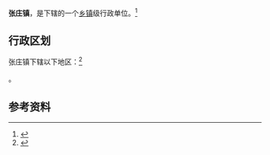 {{中国乡级行政区|32/03/22/108/000}}

'''张庄镇'''，是{{PRC admin/fullname|32/03/22/108/000|3}}下辖的一个[[乡镇|乡镇]]级行政单位。<ref>{{PRC admin/ref sgc|{{PRC admin/parent|32/03/22/108/000}}}}</ref>

== 行政区划 ==

张庄镇下辖以下地区：<ref>{{PRC admin/ref sgc|32/03/22/108/000}}</ref>

{{PRC admin/children|32/03/22/108/000}}。

== 参考资料 ==

{{reflist}}

{{行政区划小作品}}
{{PRC admin/navcat|32/03/22/108/000}}